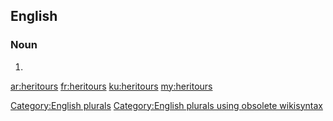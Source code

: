 ==English==

===Noun===
{{head|en}}

# {{plural of|heritour}}

[[Category:English plurals]][[Category:English plurals using obsolete wikisyntax]]

[[ar:heritours]]
[[fr:heritours]]
[[ku:heritours]]
[[my:heritours]]